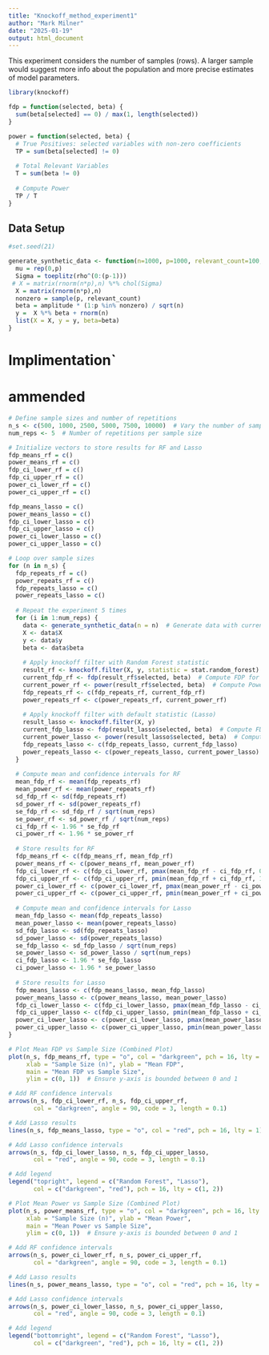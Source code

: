 ```yaml
---
title: "Knockoff_method_experiment1"
author: "Mark Milner"
date: "2025-01-19"
output: html_document
---
```


This experiment considers the number of samples (rows). A larger sample would suggest more info about the population and more precise estimates of model parameters.

```r
library(knockoff)
```

```r
fdp = function(selected, beta) {
  sum(beta[selected] == 0) / max(1, length(selected))
}
```

```r
power = function(selected, beta) {
  # True Positives: selected variables with non-zero coefficients
  TP = sum(beta[selected] != 0)
  
  # Total Relevant Variables
  T = sum(beta != 0)
  
  # Compute Power
  TP / T
}
```

## Data Setup 

```r
#set.seed(21)
```

```r
generate_synthetic_data <- function(n=1000, p=1000, relevant_count=100, amplitude=4.5, rho=0.25) {
  mu = rep(0,p)
  Sigma = toeplitz(rho^(0:(p-1)))
 # X = matrix(rnorm(n*p),n) %*% chol(Sigma)
  X = matrix(rnorm(n*p),n)
  nonzero = sample(p, relevant_count)
  beta = amplitude * (1:p %in% nonzero) / sqrt(n)
  y =  X %*% beta + rnorm(n)
  list(X = X, y = y, beta=beta)
}

```

# Implimentation`

# ammended

```r
# Define sample sizes and number of repetitions
n_s <- c(500, 1000, 2500, 5000, 7500, 10000)  # Vary the number of samples
num_reps <- 5  # Number of repetitions per sample size

# Initialize vectors to store results for RF and Lasso
fdp_means_rf = c()
power_means_rf = c()
fdp_ci_lower_rf = c()
fdp_ci_upper_rf = c()
power_ci_lower_rf = c()
power_ci_upper_rf = c()

fdp_means_lasso = c()
power_means_lasso = c()
fdp_ci_lower_lasso = c()
fdp_ci_upper_lasso = c()
power_ci_lower_lasso = c()
power_ci_upper_lasso = c()

# Loop over sample sizes
for (n in n_s) {
  fdp_repeats_rf = c()
  power_repeats_rf = c()
  fdp_repeats_lasso = c()
  power_repeats_lasso = c()
  
  # Repeat the experiment 5 times
  for (i in 1:num_reps) {
    data <- generate_synthetic_data(n = n)  # Generate data with current sample size
    X <- data$X
    y <- data$y
    beta <- data$beta
    
    # Apply knockoff filter with Random Forest statistic
    result_rf <- knockoff.filter(X, y, statistic = stat.random_forest)
    current_fdp_rf <- fdp(result_rf$selected, beta)  # Compute FDP for RF
    current_power_rf <- power(result_rf$selected, beta)  # Compute Power for RF
    fdp_repeats_rf <- c(fdp_repeats_rf, current_fdp_rf)
    power_repeats_rf <- c(power_repeats_rf, current_power_rf)
    
    # Apply knockoff filter with default statistic (Lasso)
    result_lasso <- knockoff.filter(X, y)
    current_fdp_lasso <- fdp(result_lasso$selected, beta)  # Compute FDP for Lasso
    current_power_lasso <- power(result_lasso$selected, beta)  # Compute Power for Lasso
    fdp_repeats_lasso <- c(fdp_repeats_lasso, current_fdp_lasso)
    power_repeats_lasso <- c(power_repeats_lasso, current_power_lasso)
  }
    
  # Compute mean and confidence intervals for RF
  mean_fdp_rf <- mean(fdp_repeats_rf)
  mean_power_rf <- mean(power_repeats_rf)
  sd_fdp_rf <- sd(fdp_repeats_rf)
  sd_power_rf <- sd(power_repeats_rf)
  se_fdp_rf <- sd_fdp_rf / sqrt(num_reps)
  se_power_rf <- sd_power_rf / sqrt(num_reps)
  ci_fdp_rf <- 1.96 * se_fdp_rf
  ci_power_rf <- 1.96 * se_power_rf
  
  # Store results for RF
  fdp_means_rf <- c(fdp_means_rf, mean_fdp_rf)
  power_means_rf <- c(power_means_rf, mean_power_rf)
  fdp_ci_lower_rf <- c(fdp_ci_lower_rf, pmax(mean_fdp_rf - ci_fdp_rf, 0))  # Truncate lower bound
  fdp_ci_upper_rf <- c(fdp_ci_upper_rf, pmin(mean_fdp_rf + ci_fdp_rf, 1))  # Truncate upper bound
  power_ci_lower_rf <- c(power_ci_lower_rf, pmax(mean_power_rf - ci_power_rf, 0))  # Truncate lower bound
  power_ci_upper_rf <- c(power_ci_upper_rf, pmin(mean_power_rf + ci_power_rf, 1))  # Truncate upper bound
  
  # Compute mean and confidence intervals for Lasso
  mean_fdp_lasso <- mean(fdp_repeats_lasso)
  mean_power_lasso <- mean(power_repeats_lasso)
  sd_fdp_lasso <- sd(fdp_repeats_lasso)
  sd_power_lasso <- sd(power_repeats_lasso)
  se_fdp_lasso <- sd_fdp_lasso / sqrt(num_reps)
  se_power_lasso <- sd_power_lasso / sqrt(num_reps)
  ci_fdp_lasso <- 1.96 * se_fdp_lasso
  ci_power_lasso <- 1.96 * se_power_lasso
  
  # Store results for Lasso
  fdp_means_lasso <- c(fdp_means_lasso, mean_fdp_lasso)
  power_means_lasso <- c(power_means_lasso, mean_power_lasso)
  fdp_ci_lower_lasso <- c(fdp_ci_lower_lasso, pmax(mean_fdp_lasso - ci_fdp_lasso, 0))  # Truncate lower bound
  fdp_ci_upper_lasso <- c(fdp_ci_upper_lasso, pmin(mean_fdp_lasso + ci_fdp_lasso, 1))  # Truncate upper bound
  power_ci_lower_lasso <- c(power_ci_lower_lasso, pmax(mean_power_lasso - ci_power_lasso, 0))  # Truncate lower bound
  power_ci_upper_lasso <- c(power_ci_upper_lasso, pmin(mean_power_lasso + ci_power_lasso, 1))  # Truncate upper bound
}

```

```r
# Plot Mean FDP vs Sample Size (Combined Plot)
plot(n_s, fdp_means_rf, type = "o", col = "darkgreen", pch = 16, lty = 2,
     xlab = "Sample Size (n)", ylab = "Mean FDP",
     main = "Mean FDP vs Sample Size",
     ylim = c(0, 1))  # Ensure y-axis is bounded between 0 and 1

# Add RF confidence intervals
arrows(n_s, fdp_ci_lower_rf, n_s, fdp_ci_upper_rf,
       col = "darkgreen", angle = 90, code = 3, length = 0.1)

# Add Lasso results
lines(n_s, fdp_means_lasso, type = "o", col = "red", pch = 16, lty = 1)

# Add Lasso confidence intervals
arrows(n_s, fdp_ci_lower_lasso, n_s, fdp_ci_upper_lasso,
       col = "red", angle = 90, code = 3, length = 0.1)

# Add legend
legend("topright", legend = c("Random Forest", "Lasso"),
       col = c("darkgreen", "red"), pch = 16, lty = c(1, 2))

# Plot Mean Power vs Sample Size (Combined Plot)
plot(n_s, power_means_rf, type = "o", col = "darkgreen", pch = 16, lty = 2,
     xlab = "Sample Size (n)", ylab = "Mean Power",
     main = "Mean Power vs Sample Size",
     ylim = c(0, 1))  # Ensure y-axis is bounded between 0 and 1

# Add RF confidence intervals
arrows(n_s, power_ci_lower_rf, n_s, power_ci_upper_rf,
       col = "darkgreen", angle = 90, code = 3, length = 0.1)

# Add Lasso results
lines(n_s, power_means_lasso, type = "o", col = "red", pch = 16, lty = 1)

# Add Lasso confidence intervals
arrows(n_s, power_ci_lower_lasso, n_s, power_ci_upper_lasso,
       col = "red", angle = 90, code = 3, length = 0.1)

# Add legend
legend("bottomright", legend = c("Random Forest", "Lasso"),
       col = c("darkgreen", "red"), pch = 16, lty = c(1, 2))
```


